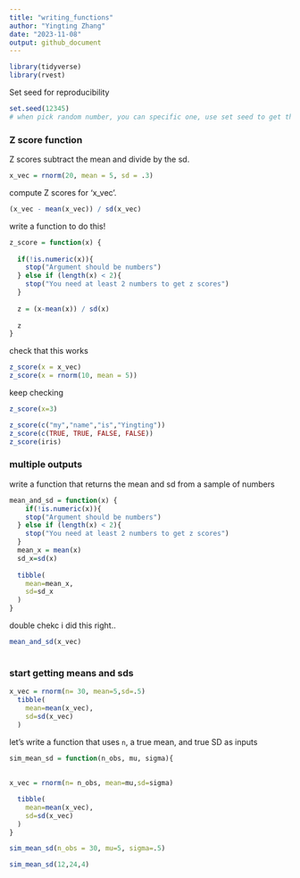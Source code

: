 ```yaml
---
title: "writing_functions"
author: "Yingting Zhang"
date: "2023-11-08"
output: github_document
---
```


```r
library(tidyverse)
library(rvest)
```

Set seed for reproducibility

```r
set.seed(12345)
# when pick random number, you can specific one, use set seed to get the same random number
```


### Z score function

Z scores subtract the mean and divide by the sd.

```r
x_vec = rnorm(20, mean = 5, sd = .3)
```

compute Z scores for 'x_vec'.

```r
(x_vec - mean(x_vec)) / sd(x_vec)
```

write a function to do this!
```r
z_score = function(x) {
  
  if(!is.numeric(x)){
    stop("Argument should be numbers")
  } else if (length(x) < 2){
    stop("You need at least 2 numbers to get z scores")
  }
  
  z = (x-mean(x)) / sd(x)
  
  z
}
```

check that this works
```r
z_score(x = x_vec)
z_score(x = rnorm(10, mean = 5))
```

keep checking

```r
z_score(x=3)

z_score(c("my","name","is","Yingting"))
z_score(c(TRUE, TRUE, FALSE, FALSE))
z_score(iris)
```


### multiple outputs

write a function that returns the mean and sd from a sample of numbers

```r
mean_and_sd = function(x) {
    if(!is.numeric(x)){
    stop("Argument should be numbers")
  } else if (length(x) < 2){
    stop("You need at least 2 numbers to get z scores")
  }
  mean_x = mean(x)
  sd_x=sd(x)
  
  tibble(
    mean=mean_x,
    sd=sd_x
  )
}
```

double chekc i did this right..
```r
mean_and_sd(x_vec)
  

```




### start getting means and sds


```r

x_vec = rnorm(n= 30, mean=5,sd=.5)
  tibble(
    mean=mean(x_vec),
    sd=sd(x_vec)
  )

```

let's write a function that uses `n`, a true mean, and true SD as inputs

```r
sim_mean_sd = function(n_obs, mu, sigma){
  
  
x_vec = rnorm(n= n_obs, mean=mu,sd=sigma)

  tibble(
    mean=mean(x_vec),
    sd=sd(x_vec)
  )
}

sim_mean_sd(n_obs = 30, mu=5, sigma=.5)

sim_mean_sd(12,24,4)
```

